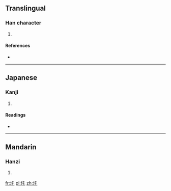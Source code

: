 ==Translingual==

===Han character===
{{Han char|rn=32|rad=土|as=03|sn=6|four=|canj=土竹心 (GHP)}}

# {{defn|Han|sort=土03}}

====References====
* {{Han ref|kx=0223.130|dkj=04884|hdz=10420.010|uh=572B|ud=22315}}

----

==Japanese==

===Kanji===
{{ja-kanji|grade=|rs=土03}}

# {{defn|Japanese|sort=土03}}

====Readings====
* {{ja-readings|on=[[あう]] (au)|kun=}}

----

==Mandarin==

===Hanzi===
{{cmn-hanzi|pin=[[yù]] ([[yu4]])|wg=yü<sup>4</sup>}}

# {{defn|Mandarin|sort=土03}}

[[fr:圫]]
[[pl:圫]]
[[zh:圫]]